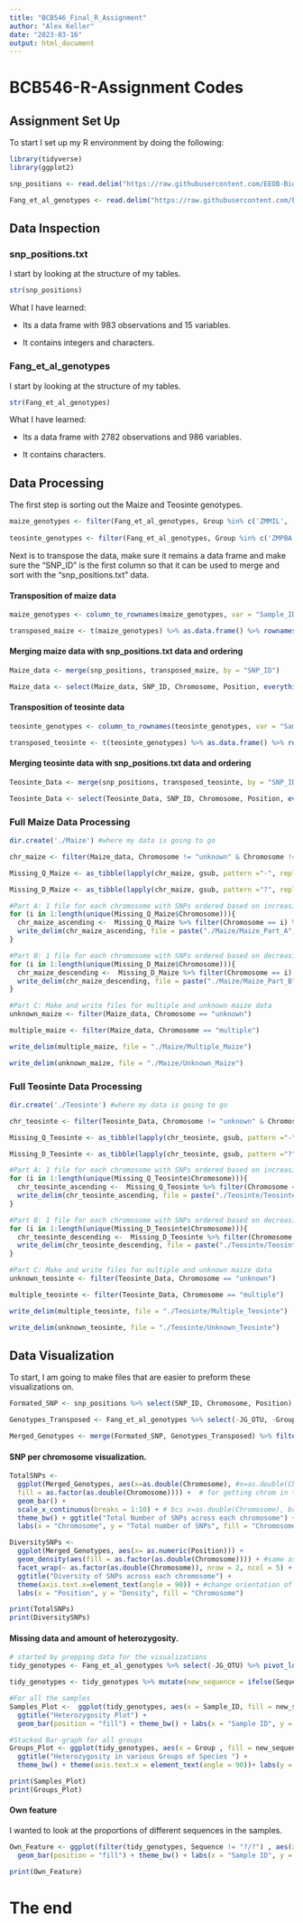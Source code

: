 ```yaml
---
title: "BCB546_Final_R_Assignment"
author: "Alex Keller"
date: "2023-03-16"
output: html_document
---
```


# BCB546-R-Assignment Codes

## Assignment Set Up

To start I set up my R environment by doing the following:

```r
library(tidyverse)
library(ggplot2)

snp_positions <- read.delim("https://raw.githubusercontent.com/EEOB-BioData/BCB546_Spring2023/main/assignments/UNIX_Assignment/snp_position.txt", header = T, sep = "\t")

Fang_et_al_genotypes <- read.delim("https://raw.githubusercontent.com/EEOB-BioData/BCB546_Spring2023/main/assignments/UNIX_Assignment/fang_et_al_genotypes.txt", header = T, sep = "\t")
```

## Data Inspection

### snp_positions.txt

I start by looking at the structure of my tables.

```r
str(snp_positions)
```

What I have learned:

-   Its a data frame with 983 observations and 15 variables.

-   It contains integers and characters.

### Fang_et_al_genotypes

I start by looking at the structure of my tables.

```r
str(Fang_et_al_genotypes)
```

What I have learned:

-   Its a data frame with 2782 observations and 986 variables.

-   It contains characters.

## Data Processing

The first step is sorting out the Maize and Teosinte genotypes.

```r
maize_genotypes <- filter(Fang_et_al_genotypes, Group %in% c('ZMMIL', 'ZMMLR', 'ZMMMR'))
    
teosinte_genotypes <- filter(Fang_et_al_genotypes, Group %in% c('ZMPBA', 'ZMPIL', 'ZMPJA'))
```

Next is to transpose the data, make sure it remains a data frame and make sure the "SNP_ID" is the first column so that it can be used to merge and sort with the "snp_positions.txt" data.

#### Transposition of maize data

```r
maize_genotypes <- column_to_rownames(maize_genotypes, var = "Sample_ID")

transposed_maize <- t(maize_genotypes) %>% as.data.frame() %>% rownames_to_column(var = "SNP_ID")
```

#### Merging maize data with snp_positions.txt data and ordering

```r
Maize_data <- merge(snp_positions, transposed_maize, by = "SNP_ID")

Maize_data <- select(Maize_data, SNP_ID, Chromosome, Position, everything())
```

#### Transposition of teosinte data

```r
teosinte_genotypes <- column_to_rownames(teosinte_genotypes, var = "Sample_ID")

transposed_teosinte <- t(teosinte_genotypes) %>% as.data.frame() %>% rownames_to_column(., var = "SNP_ID")
```

#### Merging teosinte data with snp_positions.txt data and ordering

```r
Teosinte_Data <- merge(snp_positions, transposed_teosinte, by = "SNP_ID")

Teosinte_Data <- select(Teosinte_Data, SNP_ID, Chromosome, Position, everything())
```

### Full Maize Data Processing

```r
dir.create('./Maize') #where my data is going to go

chr_maize <- filter(Maize_data, Chromosome != "unknown" & Chromosome != "multiple") #filters out the data with unknown or multiple chromosome data

Missing_Q_Maize <- as_tibble(lapply(chr_maize, gsub, pattern ="-", replacement ="?", fixed = TRUE)) #replaces -/- for missing data with ?/?

Missing_D_Maize <- as_tibble(lapply(chr_maize, gsub, pattern ="?", replacement ="-", fixed = TRUE)) #replaces ?/? for missing data with -/-

#Part A: 1 file for each chromosome with SNPs ordered based on increasing position values and missing data represented as ?
for (i in 1:length(unique(Missing_Q_Maize$Chromosome))){
  chr_maize_ascending <-  Missing_Q_Maize %>% filter(Chromosome == i) %>% arrange(Position)
  write_delim(chr_maize_ascending, file = paste("./Maize/Maize_Part_A",i, sep="_"))  
}

#Part B: 1 file for each chromosome with SNPs ordered based on decreasing position values and with missing data represented as -
for (i in 1:length(unique(Missing_D_Maize$Chromosome))){
  chr_maize_descending <-  Missing_D_Maize %>% filter(Chromosome == i) %>% arrange(desc(Position))
  write_delim(chr_maize_descending, file = paste("./Maize/Maize_Part_B",i, sep="_"))  
}

#Part C: Make and write files for multiple and unknown maize data
unknown_maize <- filter(Maize_data, Chromosome == "unknown")

multiple_maize <- filter(Maize_data, Chromosome == "multiple")

write_delim(multiple_maize, file = "./Maize/Multiple_Maize")

write_delim(unknown_maize, file = "./Maize/Unknown_Maize")
```

### Full Teosinte Data Processing

```r
dir.create('./Teosinte') #where my data is going to go

chr_teosinte <- filter(Teosinte_Data, Chromosome != "unknown" & Chromosome != "multiple") #filters out the data with unknown or multiple chromosome data

Missing_Q_Teosinte <- as_tibble(lapply(chr_teosinte, gsub, pattern ="-", replacement ="?", fixed = TRUE)) #replaces -/- for missing data with ?/?

Missing_D_Teosinte <- as_tibble(lapply(chr_teosinte, gsub, pattern ="?", replacement ="-", fixed = TRUE)) #replaces ?/? for missing data with -/-

#Part A: 1 file for each chromosome with SNPs ordered based on increasing position values and missing data represented as ?
for (i in 1:length(unique(Missing_Q_Teosinte$Chromosome))){
  chr_teosinte_ascending <-  Missing_Q_Teosinte %>% filter(Chromosome == i) %>% arrange(Position)
  write_delim(chr_teosinte_ascending, file = paste("./Teosinte/Teosinte_Part_A",i, sep="_"))  
}

#Part B: 1 file for each chromosome with SNPs ordered based on decreasing position values and with missing data represented as -
for (i in 1:length(unique(Missing_D_Teosinte$Chromosome))){
  chr_teosinte_descending <-  Missing_D_Teosinte %>% filter(Chromosome == i) %>% arrange(desc(Position))
  write_delim(chr_teosinte_descending, file = paste("./Teosinte/Teosinte_Part_B",i, sep="_"))  
}

#Part C: Make and write files for multiple and unknown maize data
unknown_teosinte <- filter(Teosinte_Data, Chromosome == "unknown")

multiple_teosinte <- filter(Teosinte_Data, Chromosome == "multiple")

write_delim(multiple_teosinte, file = "./Teosinte/Multiple_Teosinte")

write_delim(unknown_teosinte, file = "./Teosinte/Unknown_Teosinte")
```

## Data Visualization

To start, I am going to make files that are easier to preform these visualizations on.

```r
Formated_SNP <- snp_positions %>% select(SNP_ID, Chromosome, Position)

Genotypes_Transposed <- Fang_et_al_genotypes %>% select(-JG_OTU, -Group) %>% column_to_rownames(., var = "Sample_ID") %>% t() %>% as.data.frame() %>% rownames_to_column(., var = "SNP_ID")

Merged_Genotypes <- merge(Formated_SNP, Genotypes_Transposed) %>% filter(., !Chromosome %in% c("unknown", "multiple"))
```

#### SNP per chromosome visualization.

```r
TotalSNPs <- 
  ggplot(Merged_Genotypes, aes(x=as.double(Chromosome), #x=as.double(Chromosome) considers Chr as a number
  fill = as.factor(as.double(Chromosome)))) +  # for getting chrom in the right order in the legend   
  geom_bar() +
  scale_x_continuous(breaks = 1:10) + # bcs x=as.double(Chromosome), breaks by default don't match chrom number
  theme_bw() + ggtitle("Total Number of SNPs across each chromosome") +
  labs(x = "Chromosome", y = "Total number of SNPs", fill = "Chromosome") #fill = "Chromosome" only replace legend's tittle 

DiversitySNPs <- 
  ggplot(Merged_Genotypes, aes(x= as.numeric(Position))) + 
  geom_density(aes(fill = as.factor(as.double(Chromosome)))) + #same as the previous plot 
  facet_wrap(~ as.factor(as.double(Chromosome)), nrow = 2, ncol = 5) + 
  ggtitle("Diversity of SNPs across each chromosome") +
  theme(axis.text.x=element_text(angle = 90)) + #change orientation of x axis
  labs(x = "Position", y = "Density", fill = "Chromosome")

print(TotalSNPs)
print(DiversitySNPs)
```

#### Missing data and amount of heterozygosity.

```r
# started by prepping data for the visualizations
tidy_genotypes <- Fang_et_al_genotypes %>% select(-JG_OTU) %>% pivot_longer( -Sample_ID: -Group, names_to = "SNP_ID", values_to = "Sequence")

tidy_genotypes <- tidy_genotypes %>% mutate(new_sequence = ifelse(Sequence %in% c("A/A", "T/T", "C/C", "G/G"), "Homozygous", ifelse(Sequence == "?/?", "Missing", "Heterozygous")))

#For all the samples
Samples_Plot <-  ggplot(tidy_genotypes, aes(x = Sample_ID, fill = new_sequence)) +
  ggtitle("Heterozygosity Plot") +
  geom_bar(position = "fill") + theme_bw() + labs(x = "Sample ID", y = "Proportion")

#Stacked Bar-graph for all groups
Groups_Plot <- ggplot(tidy_genotypes, aes(x = Group , fill = new_sequence)) + geom_bar(position = "fill") + 
  ggtitle("Heterozygosity in various Groups of Species ") +
  theme_bw() + theme(axis.text.x = element_text(angle = 90))+ labs(y = "Proportion")

print(Samples_Plot)
print(Groups_Plot)
```

#### Own feature

I wanted to look at the proportions of different sequences in the samples.

```r
Own_Feature <- ggplot(filter(tidy_genotypes, Sequence != "?/?") , aes(x = Sample_ID, fill = Sequence)) + 
  geom_bar(position = "fill") + theme_bw() + labs(x = "Sample ID", y = "Proportion")

print(Own_Feature)
```
# The end